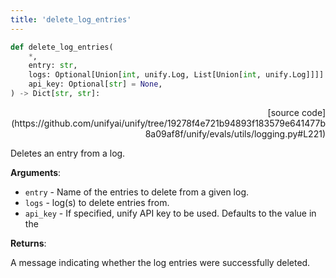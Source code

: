 ```yaml
---
title: 'delete_log_entries'
---
```


```python
def delete_log_entries(
    *,
    entry: str,
    logs: Optional[Union[int, unify.Log, List[Union[int, unify.Log]]]] = None,
    api_key: Optional[str] = None,
) -> Dict[str, str]:
```

<p align="right">[source code](https://github.com/unifyai/unify/tree/19278f4e721b94893f183579e641477b8a09af8f/unify/evals/utils/logging.py#L221)</p>

Deletes an entry from a log.

**Arguments**:

- `entry` - Name of the entries to delete from a given log.
- `logs` - log(s) to delete entries from.
- `api_key` - If specified, unify API key to be used. Defaults to the value in the



**Returns**:

A message indicating whether the log entries were successfully deleted.